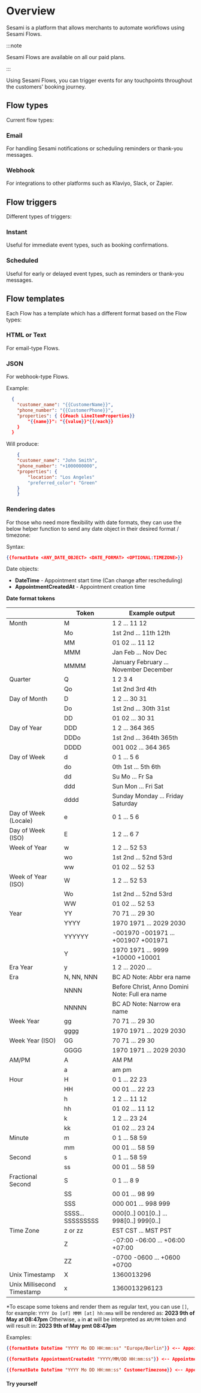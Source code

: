 
# Overview
Sesami is a platform that allows merchants to automate workflows using Sesami Flows.

:::note 

Sesami Flows are available on all our paid plans.

:::

Using Sesami Flows, you can trigger events for any touchpoints throughout the customers' booking journey.

 
## Flow types
Current flow types:

### Email
For handling Sesami notifications or scheduling reminders or thank-you messages.

### Webhook
For integrations to other platforms such as Klaviyo, Slack, or Zapier.


## Flow triggers
Different types of triggers:

### Instant
Useful for immediate event types, such as booking confirmations.

### Scheduled
Useful for early or delayed event types, such as reminders or thank-you messages.


## Flow templates
Each Flow has a template which has a different format based on the Flow types:

### HTML or Text
For email-type Flows.

### JSON
For webhook-type Flows.

Example:
```json
  {
    "customer_name": "{{CustomerName}}",
    "phone_number": "{{CustomerPhone}}",
    "properties": { {{#each LineItemProperties}}
        "{{name}}": "{{value}}"{{/each}}
    }
  }
```
Will produce:

```json
    {
    "customer_name": "John Smith",
    "phone_number": "+1000000000",
    "properties": { 
        "location": "Los Angeles"
        "preferred_color": "Green"
    }
    }
```
### Rendering dates
For those who need more flexibility with date formats, they can use the below helper function to send any date object in their desired format / timezone:

Syntax:
```json
{{formatDate <ANY_DATE_OBJECT> <DATE_FORMAT> <OPTIONAL:TIMEZONE>}}
```

Date objects:
- **DateTime** - Appointment start time (Can change after rescheduling)
- **AppointmentCreatedAt** - Appointment creation time

**Date format tokens**

|                            | Token             | Example output                                  |
|----------------------------|-------------------|-------------------------------------------------|
| Month                      | M                 | 1 2 ... 11 12                                   |
|                            | Mo                | 1st 2nd ... 11th 12th                           |
|                            | MM                | 01 02 ... 11 12                                 |
|                            | MMM               | Jan Feb ... Nov Dec                             |
|                            | MMMM              | January February ... November December          |
| Quarter                    | Q	               | 1 2 3 4                                         |
|                            | Qo                | 1st 2nd 3rd 4th                                 |
| Day of Month               | D                 | 1 2 ... 30 31                                   |
|                            | Do                | 1st 2nd ... 30th 31st                           |
|                            | DD                | 01 02 ... 30 31                                 |
| Day of Year	               | DDD               | 1 2 ... 364 365                                 |
|                            | DDDo              |	1st 2nd ... 364th 365th                        |
|                            | DDDD              |	001 002 ... 364 365                            |
| Day of Week	               | d                 | 0 1 ... 5 6                                     |
|                            | do     	         | 0th 1st ... 5th 6th                             |
|                            | dd     	         | Su Mo ... Fr Sa                                 |
|                            | ddd     	         | Sun Mon ... Fri Sat                             |
|                            | dddd              | Sunday Monday ... Friday Saturday               |
| Day of Week (Locale)       | e                 | 	0 1 ... 5 6                                    |
| Day of Week (ISO)	         | E                 | 1 2 ... 6 7                                     |
| Week of Year               | w                 |	1 2 ... 52 53                                  |
|                            | wo                |	1st 2nd ... 52nd 53rd                          |
|                            | ww                |	01 02 ... 52 53                                |
| Week of Year (ISO)         | W                 |	1 2 ... 52 53                                  |
|                            | Wo                |	1st 2nd ... 52nd 53rd                          |
|                            | WW                |	01 02 ... 52 53                                |
| Year                       | YY                |	70 71 ... 29 30                                |
|                            | YYYY              |	1970 1971 ... 2029 2030                        |
|                            | YYYYYY            |	-001970 -001971 ... +001907 +001971            |
|                            | Y                 |	1970 1971 ... 9999 +10000 +10001               |
| Era Year                   | y	               | 1 2 ... 2020 ...                                |
| Era	                       | N, NN, NNN	       | BC AD Note: Abbr era name                       |
|                            | NNNN              |	Before Christ, Anno Domini Note: Full era name |
|                            | NNNNN             |	BC AD Note: Narrow era name                    |
| Week Year	                 | gg                |	70 71 ... 29 30                                |
|                            | gggg              |	1970 1971 ... 2029 2030                        |
| Week Year (ISO)	           | GG                | 70 71 ... 29 30                                 |
|                            | GGGG              |	1970 1971 ... 2029 2030                        |                
| AM/PM                      | A                 |	AM PM                                          |
|                            | a                 |	am pm                                          |
| Hour	                     | H                 |	0 1 ... 22 23                                  |
|                            | HH                |	00 01 ... 22 23                                |
|                            | h                 |	1 2 ... 11 12                                  |
|                            | hh                |	01 02 ... 11 12                                |
|                            | k                 |	1 2 ... 23 24                                  |
|                            | kk                |	01 02 ... 23 24                                |
| Minute	                   | m                 |	0 1 ... 58 59                                  |
|                            | mm                |	00 01 ... 58 59                                |
| Second                     | s                 |	0 1 ... 58 59                                  |
|                            | ss                |	00 01 ... 58 59                                |
| Fractional Second          | S                 |	0 1 ... 8 9                                    |
|                            | SS                |	00 01 ... 98 99                                |
|                            | SSS               |	000 001 ... 998 999                            |
|                            | SSSS... SSSSSSSSS |	000[0..] 001[0..] ... 998[0..] 999[0..]        |
| Time Zone	                 | z or zz           | EST CST ... MST PST                             |
|                            | Z                 |	-07:00 -06:00 ... +06:00 +07:00                |
|                            | ZZ                |	-0700 -0600 ... +0600 +0700                    |
| Unix Timestamp 	           | X                 |	1360013296                                     |
| Unix Millisecond Timestamp | x                 |	1360013296123                                  |


*To escape some tokens and render them as regular text, you can use `[]`, for example: `YYYY Do [of] MMM [at] hh:mma` will be rendered as: **2023 9th of May at 08:47pm**
Otherwise, `a` in **a**t will be interpreted as `AM/PM` token and will result in: **2023 9th of May pmt 08:47pm**

Examples:
```json
{{formatDate DateTime "YYYY Mo DD HH:mm:ss" "Europe/Berlin"}} <-- Appointment time in Berlin timezone formatted like: 2022 Dec 12 18:30:00

{{formatDate AppointmentCreatedAt "YYYY/MM/DD HH:mm:ss"}} <-- Appointment creation time formatted like: 2022/12/21 18:30:00

{{formatDate DateTime "YYYY Mo DD HH:mm:ss" CustomerTimezone}} <-- Appointment time in customer timezone formatted like: 2022 Dec 12 18:30:00
```
#### Try yourself

<DateFormatPreview />
